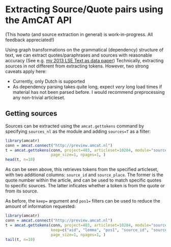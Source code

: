 Extracting Source/Quote pairs using the AmCAT API
=================================================

(This howto (and source extraction in general) is work-in-progress. All feedback appreciated!)

Using graph transformations on the grammatical (dependency) structure of text, 
we can extract quotes/paraphrases and sources with reasonable accuracy 
(See e.g. [my 2013 LSE Text as data paper](http://www.kenbenoit.net/new-directions-in-analyzing-text-as-data-workshop-2013/))
Technically, extracting sources in not different from extracting tokens.
However, two strong caveats apply here:

- Currently, only Dutch is supported
- As dependency parsing takes quite long, expect *very* long load times if material has not been parsed before. 
  I would recommend preprocessing any non-trivial articleset. 
  
Getting sources
---------------

Sources can be extracted using the `amcat.gettokens` command by specifying `sources_nl` as the module and adding `sources=T` as a filter:

```r
library(amcatr)
conn = amcat.connect("http://preview.amcat.nl")
t = amcat.gettokens(conn, project=403, articleset=10284, module="sources_nl", filters=c(sources=T), 
                    page_size=1, npages=1, )              
head(t, n=10)
```

As can be seen above, this retrieves tokens from the specified articleset, with two additional columns: 
`source_id` and `source_place`. 
The former is the quote number within the article, and can be used to match specific quotes to specific sources.
The latter inficates whether a token is from the quote or from its source.

As before, the `keep=` argument and `pos1=` filters can be used to reduce the amount of information requested:
```r
library(amcatr)
conn = amcat.connect("http://preview.amcat.nl")
t = amcat.gettokens(conn, project=403, articleset=10284, module="sources_nl", filters=c(sources=T, pos1="M", pos1="N"), 
                    keep=c("aid", "lemma", "pos1", "source_id", "source_place"),
                    page_size=1, npages=1, )              
tail(t, n=10)
```

